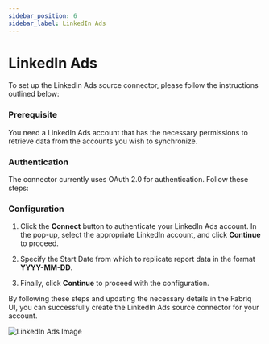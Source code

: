 ```yaml
---
sidebar_position: 6
sidebar_label: LinkedIn Ads
---
```

# LinkedIn Ads

To set up the LinkedIn Ads source connector, please follow the instructions outlined below:

### Prerequisite

You need a LinkedIn Ads account that has the necessary permissions to retrieve data from the accounts you wish to synchronize.

### Authentication

The connector currently uses OAuth 2.0 for authentication. Follow these steps:

### Configuration

1. Click the **Connect** button to authenticate your LinkedIn Ads account. In the pop-up, select the appropriate LinkedIn account, and click **Continue** to proceed.

2. Specify the Start Date from which to replicate report data in the format **YYYY-MM-DD**.

3. Finally, click **Continue** to proceed with the configuration.

By following these steps and updating the necessary details in the Fabriq UI, you can successfully create the LinkedIn Ads source connector for your account.


![LinkedIn Ads Image](/img/linkedin_ads.png)

